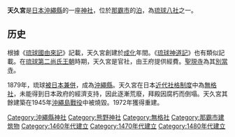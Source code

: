 {{coord|26|13|41.99|N|127|40|57.46|E|scale:25000|display=title}}
{{日本神社
| name = 天久宮
| img = File:Ameku-gū.JPG
| img_capt = 天久宮的[[鳥居|鳥居]]
| image_width = 200px
| nihongo = 天久宮
| hiragana =あめくぐう
| romaji =Ameku-gū
| kyujitai = 
| location = [[沖繩縣|沖繩縣]][[那霸市|那霸市]][[泊|泊]]3丁目19-3
| god =[[伊奘冉尊|伊奘冉尊]]<br>[[速玉男尊|速玉男尊]]<br>[[事解男尊|事解男尊]]
| type = 無格社
| struct = [[神明造|神明造]]
| open_year = [[成化|成化]]年間
| close_year = 
| title =[[琉球八社|琉球八社]]
| cere_date = 5月15日<br>（陰曆[[四月初五|四月初五]]）
|}}

'''天久宮'''是[[日本|日本]][[沖繩縣|沖繩縣]]的一座[[神社|神社]]，位於[[那霸市|那霸市]]的[[泊|泊]]，為[[琉球八社|琉球八社]]之一。

==历史==
根據《[[琉球國由來記|琉球國由來記]]》記載，天久宮創建於[[成化|成化]]年間。《[[琉球神道記|琉球神道記]]》也有類似記載。在[[琉球國|琉球]][[第二尚氏王朝|第二尚氏王朝]]時期，天久宮是官社，由王府提供經費。[[聖現寺|聖現寺]]為其[[別當寺|別當寺]]。

1879年，琉球[[琉球處分|被日本兼併]]，成為[[沖繩縣|沖繩縣]]。天久宮在日本[[近代社格制度|近代社格制度]]中為[[無格社|無格社]]，未能得到日本政府的經濟支持，因此逐漸荒廢，拜殿因腐朽而倒塌。天久宮其餘建築在1945年[[沖繩島戰役|沖繩島戰役]]中被燒毀。1972年獲得重建。

{{Commonscat|Ameku-gū}}
{{琉球八社}}
{{Authority control}}
[[Category:沖繩縣神社|Category:沖繩縣神社]]
[[Category:熊野神社|Category:熊野神社]]
[[Category:無格社|Category:無格社]]
[[Category:那霸市建筑物|Category:那霸市建筑物]]
[[Category:1460年代建立|Category:1460年代建立]]
[[Category:1470年代建立|Category:1470年代建立]]
[[Category:1480年代建立|Category:1480年代建立]]